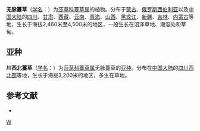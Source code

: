{{Speciesbox 
| genus = Carex
| species = enervis
| authority = C. A. Mey.
| subdivision_ranks =[[亚种|亚种]]
| subdivision =
* 无脉薹草 ''C. e.'' subsp. ''enervis''
* [[川西北薹草|川西北薹草]] ''C. e.'' subsp. ''chuanxibeiensis''
}}

'''无脉薹草'''（[[学名|学名]]：{{lang|la|''Carex enervis''}}）为[[莎草科|莎草科]][[薹草属|薹草属]]的植物。分布于[[蒙古|蒙古]]、[[俄罗斯|俄罗斯]][[西伯利亚|西伯利亚]]以及[[中国大陆|中国大陆]]的[[四川|四川]]、[[甘肃|甘肃]]、[[西藏|西藏]]、[[云南|云南]]、[[青海|青海]]、[[山西|山西]]、[[黑龙江|黑龙江]]、[[新疆|新疆]]、[[吉林|吉林]]、[[内蒙古|内蒙古]]等地，生长于海拔2,460米至4,500米的地区，一般生长在沼泽草地、潮湿处和草甸。

== 亚种 ==
'''川西北薹草'''（[[学名|学名]]：{{lang|la|''Carex enervis'' subsp. ''chuanxibeiensis''}}）为[[莎草科|莎草科]][[薹草属|薹草属]]无脉薹草的[[亚种|亚种]]。分布在[[中国大陆|中国大陆]]的[[四川西北部|四川西北部]]等地，生长于海拔3,200米的地区，多生在草地。

== 参考文献 ==
<div class="references-small">
* {{cite web| url =http://www.bioinfo.cn/db05/KmzwSpecies.php?action=view&id=6661| title =无脉薹草（原亚种）| work =《中国高等植物数据库全库》| publisher =中国科学院微生物研究所| author =昆明植物研究所| accessdate =2009-02-24| deadurl =yes| archiveurl =https://web.archive.org/web/20160305004935/http://www.bioinfo.cn/db05/KmzwSpecies.php?action=view&id=6661| archivedate =2016-03-05}}
</div>
{{Taxonbar|from=Q159069}}

{{DEFAULTSORT:Carex brizoides}}
[[Category:薹草属|W]]